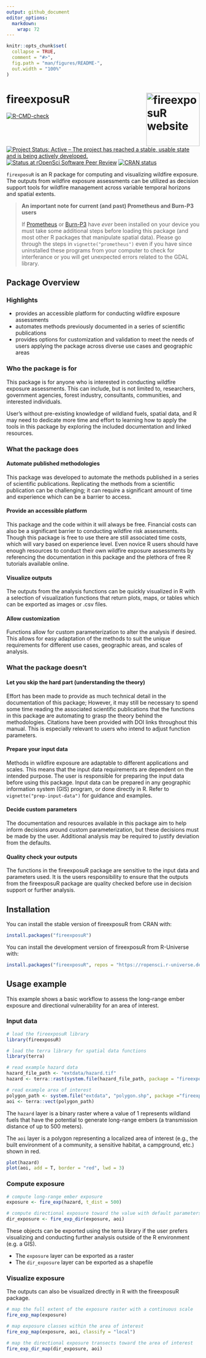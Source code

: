 ```yaml
---
output: github_document
editor_options: 
  markdown: 
    wrap: 72
---
```


<!-- README.md is generated from README.Rmd. Please edit that file -->

```r
knitr::opts_chunk$set(
  collapse = TRUE,
  comment = "#>",
  fig.path = "man/figures/README-",
  out.width = "100%"
)
```

# fireexposuR <a href="https://heyairf.github.io/fireexposuR/"><img src="man/figures/logo.png" align="right" height="139" alt="fireexposuR website" /></a>

<!-- badges: start -->

[![R-CMD-check](https://github.com/ropensci/fireexposuR/actions/workflows/R-CMD-check.yaml/badge.svg)](https://github.com/ropensci/fireexposuR/actions/workflows/R-CMD-check.yaml)
[![Project Status: Active – The project has reached a stable, usable state and is being actively developed.](https://www.repostatus.org/badges/latest/active.svg)](https://www.repostatus.org/#active)
[![Status at rOpenSci Software Peer
Review](https://badges.ropensci.org/659_status.svg)](https://github.com/ropensci/software-review/issues/659)
[![CRAN status](https://www.r-pkg.org/badges/version/fireexposuR)](https://CRAN.R-project.org/package=fireexposuR)
<!-- badges: end -->

`firexposuR` is an R package for computing and visualizing wildfire
exposure. The outputs from wildfire exposure assessments can be utilized
as decision support tools for wildfire management across variable
temporal horizons and spatial extents.

> **An important note for current (and past) Prometheus and Burn-P3 users**
>
> If [Prometheus](https://firegrowthmodel.ca/#/prometheus_overview) or 
> [Burn-P3](https://firegrowthmodel.ca/#/burnp3_overview) have *ever* been 
> installed on your device you must take
> some additional steps before loading this package (and most other R
> packages that manipulate spatial data). Please go through the steps in
> `vignette("prometheus")` even if you have since uninstalled these
> programs from your computer to check for interferance or you will get 
> unexpected errors related to the GDAL library.

## Package Overview

### Highlights

-   provides an accessible platform for conducting wildfire exposure
    assessments
-   automates methods previously documented in a series of scientific
    publications
-   provides options for customization and validation to meet the needs
    of users applying the package across diverse use cases and
    geographic areas

### Who the package is for

This package is for anyone who is interested in conducting wildfire
exposure assessments. This can include, but is not limited to,
researchers, government agencies, forest industry, consultants,
communities, and interested individuals.

User's without pre-existing knowledge of wildland fuels, spatial data,
and R may need to dedicate more time and effort to learning how to apply
the tools in this package by exploring the included documentation and
linked resources.

### What the package does

#### Automate published methodologies

This package was developed to automate the methods published in a series
of scientific publications. Replicating the methods from a scientific
publication can be challenging; it can require a significant amount of
time and experience which can be a barrier to access.

#### Provide an accessible platform

This package and the code within it will always be free. Financial costs
can also be a significant barrier to conducting wildfire risk
assessments. Though this package is free to use there are still
associated time costs, which will vary based on experience level. Even
novice R users should have enough resources to conduct their own
wildfire exposure assessments by referencing the documentation in this
package and the plethora of free R tutorials available online.

#### Visualize outputs

The outputs from the analysis functions can be quickly visualized in R
with a selection of visualization functions that return plots, maps, or
tables which can be exported as images or .csv files.

#### Allow customization

Functions allow for custom parameterization to alter the analysis if
desired. This allows for easy adaptation of the methods to suit the
unique requirements for different use cases, geographic areas, and
scales of analysis.

### What the package doesn't

#### Let you skip the hard part (understanding the theory)

Effort has been made to provide as much technical detail in the
documentation of this package; However, it may still be necessary to
spend some time reading the associated scientific publications that the
functions in this package are automating to grasp the theory behind the
methodologies. Citations have been provided with DOI links throughout
this manual. This is especially relevant to users who intend to adjust
function parameters.

#### Prepare your input data

Methods in wildfire exposure are adaptable to different applications and
scales. This means that the input data requirements are dependent on the
intended purpose. The user is responsible for preparing the input data
before using this package. Input data can be prepared in any geographic
information system (GIS) program, or done directly in R. Refer to
`vignette("prep-input-data")` for guidance and examples.

#### Decide custom parameters

The documentation and resources available in this package aim to help
inform decisions around custom parameterization, but these decisions
must be made by the user. Additional analysis may be required to justify
deviation from the defaults.

#### Quality check your outputs

The functions in the fireexposuR package are sensitive to the input data
and parameters used. It is the users responsibility to ensure that the
outputs from the fireexposuR package are quality checked before use in
decision support or further analysis.

## Installation

You can install the stable version of fireexposuR from CRAN with:

``` r
install.packages("fireexposuR")
```


You can install the development version of fireexposuR from
R-Universe with:

``` r
install.packages("fireexposuR", repos = "https://ropensci.r-universe.dev")
```

## Usage example

This example shows a basic workflow to assess the long-range ember
exposure and directional vulnerability for an area of interest.

### Input data

```r
# load the fireexposuR library
library(fireexposuR)

# load the terra library for spatial data functions
library(terra)

# read example hazard data
hazard_file_path <- "extdata/hazard.tif"
hazard <- terra::rast(system.file(hazard_file_path, package = "fireexposuR"))

# read example area of interest
polygon_path <- system.file("extdata", "polygon.shp", package ="fireexposuR")
aoi <- terra::vect(polygon_path)
```

The `hazard` layer is a binary raster where a value of 1 represents
wildland fuels that have the potential to generate long-range embers (a
transmission distance of up to 500 meters).

The `aoi` layer is a polygon representing a localized area of interest
(e.g., the built environment of a community, a sensitive habitat, a
campground, etc.) shown in red.

```r
plot(hazard)
plot(aoi, add = T, border = "red", lwd = 3)
```

### Compute exposure

```r
# compute long-range ember exposure
exposure <- fire_exp(hazard, t_dist = 500)

# compute directional exposure toward the value with default parameters
dir_exposure <- fire_exp_dir(exposure, aoi)
```

These objects can be exported using the terra library if the user
prefers visualizing and conducting further analysis outside of the R
environment (e.g. a GIS).

- The `exposure` layer can be exported as a
raster 
- The `dir_exposure` layer can be exported as a shapefile

### Visualize exposure

The outputs can also be visualized directly in R with the fireexposuR
package.

```r
# map the full extent of the exposure raster with a continuous scale
fire_exp_map(exposure)

# map exposure classes within the area of interest
fire_exp_map(exposure, aoi, classify = "local")

# map the directional exposure transects toward the area of interest
fire_exp_dir_map(dir_exposure, aoi)
```
